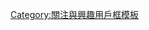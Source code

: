 {{Userbox
  |border-c = #000000
  |border-s = 1
  |id-c     = #FFFFFF
  |id-s     = 12
  |id-fc    = #000000
  |info-c   = #003399
  |info-s   = 10
  |info-fc  = #FFFFFF
  |id       = 
  |info     = 這個用戶喜歡看'''[[奔向地球|<font color="#FFFFFF">奔向地球</font>]]'''。
}}
<noinclude>[[Category:關注與興趣用戶框模板]]</noinclude>
[[Category:喜歡奔向地球的維基人|{{PAGENAME}}]]